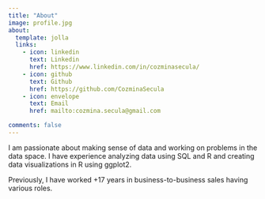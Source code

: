 ```yaml
---
title: "About"
image: profile.jpg
about:
  template: jolla
  links: 
    - icon: linkedin
      text: Linkedin
      href: https://www.linkedin.com/in/cozminasecula/
    - icon: github
      text: Github
      href: https://github.com/CozminaSecula
    - icon: envelope
      text: Email
      href: mailto:cozmina.secula@gmail.com

comments: false
---
```


I am passionate about making sense of data and working on problems in the data space. I have experience analyzing data using SQL and R and creating data visualizations in R using ggplot2.

Previously, I have worked +17 years in business-to-business sales having various roles.
